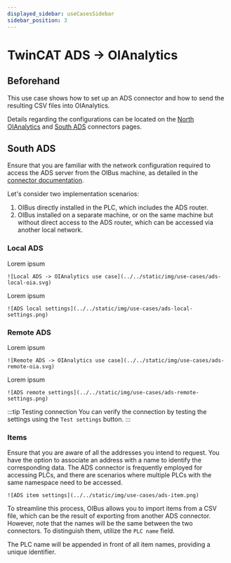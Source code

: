 ```yaml
---
displayed_sidebar: useCasesSidebar
sidebar_position: 3
---
```



# TwinCAT ADS → OIAnalytics
## Beforehand
This use case shows how to set up an ADS connector and how to send the resulting CSV files into OIAnalytics.

Details regarding the configurations can be located on the [North OIAnalytics](../guide/north-connectors/oianalytics.md)
and [South ADS](../guide/south-connectors/ads.md) connectors pages.

## South ADS
Ensure that you are familiar with the network configuration required to access the ADS server from the OIBus machine, as
detailed in the [connector documentation](../guide/south-connectors/ads.md#特定设置).

Let's consider two implementation scenarios:
1. OIBus directly installed in the PLC, which includes the ADS router.
2. OIBus installed on a separate machine, or on the same machine but without direct access to the ADS router,
which can be accessed via another local network.

### Local ADS
Lorem ipsum

<div style={{ display: 'flex', justifyContent: 'center', marginBottom: '2rem' }}>
  <div>

    ![Local ADS -> OIAnalytics use case](../../static/img/use-cases/ads-local-oia.svg)

  </div>
</div>

Lorem ipsum

<div style={{ display: 'flex', justifyContent: 'center', marginBottom: '2rem' }}>
  <div>

    ![ADS local settings](../../static/img/use-cases/ads-local-settings.png)

  </div>
</div>

### Remote ADS
Lorem ipsum

<div style={{ display: 'flex', justifyContent: 'center', marginBottom: '2rem' }}>
  <div>

    ![Remote ADS -> OIAnalytics use case](../../static/img/use-cases/ads-remote-oia.svg)

  </div>
</div>

Lorem ipsum

<div style={{ display: 'flex', justifyContent: 'center', marginBottom: '2rem' }}>
  <div>

    ![ADS remote settings](../../static/img/use-cases/ads-remote-settings.png)

  </div>
</div>


:::tip Testing connection
You can verify the connection by testing the settings using the `Test settings` button.
:::

### Items
Ensure that you are aware of all the addresses you intend to request. You have the option to associate an address with
a name to identify the corresponding data. The ADS connector is frequently employed for accessing PLCs, and there are
scenarios where multiple PLCs with the same namespace need to be accessed.

<div style={{ display: 'flex', justifyContent: 'center' }}>
  <div>

    ![ADS item settings](../../static/img/use-cases/ads-item.png)

  </div>
</div>

To streamline this process, OIBus allows you to import items from a CSV file, which can be the result of exporting from
another ADS connector. However, note that the names will be the same between the two connectors. To distinguish them,
utilize the `PLC name` field.

The PLC name will be appended in front of all item names, providing a unique identifier.



<NorthOIAnalytics></NorthOIAnalytics>